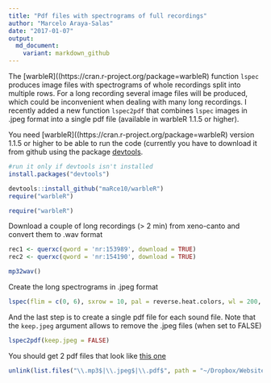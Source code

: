 ```yaml
---
title: "Pdf files with spectrograms of full recordings"
author: "Marcelo Araya-Salas"
date: "2017-01-07"
output: 
  md_document:
    variant: markdown_github
---
```


The [warbleR]((https://cran.r-project.org/package=warbleR) function `lspec`  produces image files with spectrograms of whole recordings split into multiple rows. For a long recording several image files will be produced, which could be inconvenient when dealing with many long recordings. I recently added a new function `lspec2pdf` that combines `lspec` images in .jpeg format into a single pdf file (available in warbleR 1.1.5 or higher).    

You need [warbleR]((https://cran.r-project.org/package=warbleR) version 1.1.5 or higher to be able to run the code (currently you have to download it from github using the package [devtools]((https://cran.r-project.org/package=devtools)).

```r
#run it only if devtools isn't installed
install.packages("devtools")

devtools::install_github("maRce10/warbleR")
require("warbleR")

```

```r
require("warbleR")
```

Download a couple of long recordings (> 2 min) from xeno-canto and convert them to .wav format

```r

rec1 <- querxc(qword = 'nr:153989', download = TRUE)
rec2 <- querxc(qword = 'nr:154190', download = TRUE)

mp32wav()

```


Create the long spectrograms in .jpeg format

```r
lspec(flim = c(0, 6), sxrow = 10, pal = reverse.heat.colors, wl = 200, it = "jpeg")

```


And the last step is to create a single pdf file for each sound file. Note that the `keep.jpeg` argument allows to remove the .jpeg files (when set to FALSE) 

```r
lspec2pdf(keep.jpeg = FALSE)

```

You should get 2 pdf files that look like [this one](http://marceloarayasalas.weebly.com/uploads/2/5/5/2/25524573/crypturellus-boucardi-153989.pdf)

```r

unlink(list.files("\\.mp3$|\\.jpeg$|\\.pdf$", path = "~/Dropbox/Websites/Blog/maRce10.github.com/_Rmd/"))
```
